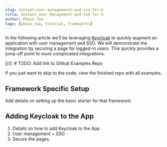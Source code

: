 ```yaml
---
slug: instant-user-managemenet-and-sso-for-X
title: Instant User Management and SSO for X
author: Phase Two
tags: [phase_two, tutorial, frameworks]
---
```



In the following article we'll be leveraging [Keycloak](https://www.keycloak.org/) to quickly augment an application with user management and SSO. We will demonstrate the integration by securing a page for logged-in users. This quickly provides a jump-off point to more complicated integrations.

[//]: # TODO: Add link to Github Examples Repo

If you just want to skip to the code, view the finished repo with all examples.

<PhaseTwoStarterInstructions />

## Framework Specific Setup

Add details on setting up the basic starter for that framework.

## Adding Keycloak to the App

1. Details on how to add Keycloak to the App
2. User management + SSO
3. Secure the pages.
